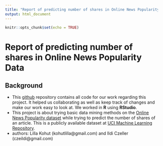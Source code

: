 ```yaml
---
title: "Report of predicting number of shares in Online News Popularity Data"
output: html_document
---
```


```r
knitr::opts_chunk$set(echo = TRUE)
```

# Report of predicting number of shares in Online News Popularity Data

## Background
- This [github](https://github.com/czeildi/adatbanyaszat_elte_projekt) repository contains all code for our work regarding this project. It helped us collaborating as well as keep track of changes and make our work easy to look at. We worked in **R** using **RStudio**.
- This project is about trying basic data mining methods on the [Online News Popularity dataset](http://archive.ics.uci.edu/ml/datasets/Online+News+Popularity) while trying to predict the number of shares of an article. This is a publicly available dataset at  [UCI Machine Learning Repository](http://archive.ics.uci.edu/ml/index.html).
- authors: Lilla Kohut (kohutlilla@gmail.com) and Ildi Czeller (czeildi@gmail.com)

